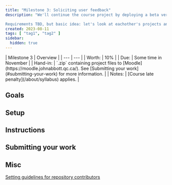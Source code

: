 ```yaml
---
title: "Milestone 3: Soliciting user feedback"
description: "We'll continue the course project by deploying a beta version of our application that other users can download, install, fork, etc.

Requirements TBD, but basic idea: let's look at eachother's projects and make contributions/suggestions/guidance and learn how to incorporate those things in your work."
created: 2023-08-11
tags: [ "tag1", "tag2" ]
sidebar:
  hidden: true
---
```


<div class="first-col-header">
| Milestone 3 | Overview |
| --- | --- |
| Worth: | 10% |
| Due: | Some time in November |
| Hand-in: | `.zip` containing project files to [Moodle](https://moodle.johnabbott.qc.ca/). See [Submitting your work](#submitting-your-work) for more information. |
| Notes: | [Course late penalty](/about/syllabus) applies. |
</div>

## Goals

## Setup

## Instructions

## Submitting your work

## Misc

[Setting guidelines for repository contributors](https://docs.github.com/en/communities/setting-up-your-project-for-healthy-contributions/setting-guidelines-for-repository-contributors)
